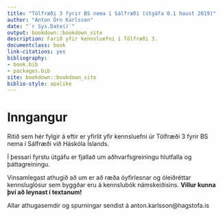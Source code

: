 ```yaml
--- 
title: "Tölfræði 3 fyrir BS nema í Sálfræði (útgáfa 0.1 haust 2019)"
author: "Anton Örn Karlsson"
date: "`r Sys.Date()`"
output: bookdown::bookdown_site
description: Farið yfir kennsluefni í Tölfræði 3.
documentclass: book
link-citations: yes
bibliography:
- book.bib
- packages.bib
site: bookdown::bookdown_site
biblio-style: apalike
---
```


# Inngangur

Ritið sem hér fylgir á eftir er yfirlit yfir kennsluefni úr Tölfræði 3 fyrir BS nema í Sálfræði við Háskóla Íslands. 

Í þessari fyrstu útgáfu er fjallað um aðhvarfsgreiningu hlutfalla og þáttagreiningu.

Vinsamlegast athugið að um er að ræða óyfirlesnar og óleiðréttar kennsluglósur sem byggðar eru á kennslubók námskeiðisins. __Villur kunna því að leynast í textanum!__

Allar athugasemdir og spurningar sendist á anton.karlsson@hagstofa.is